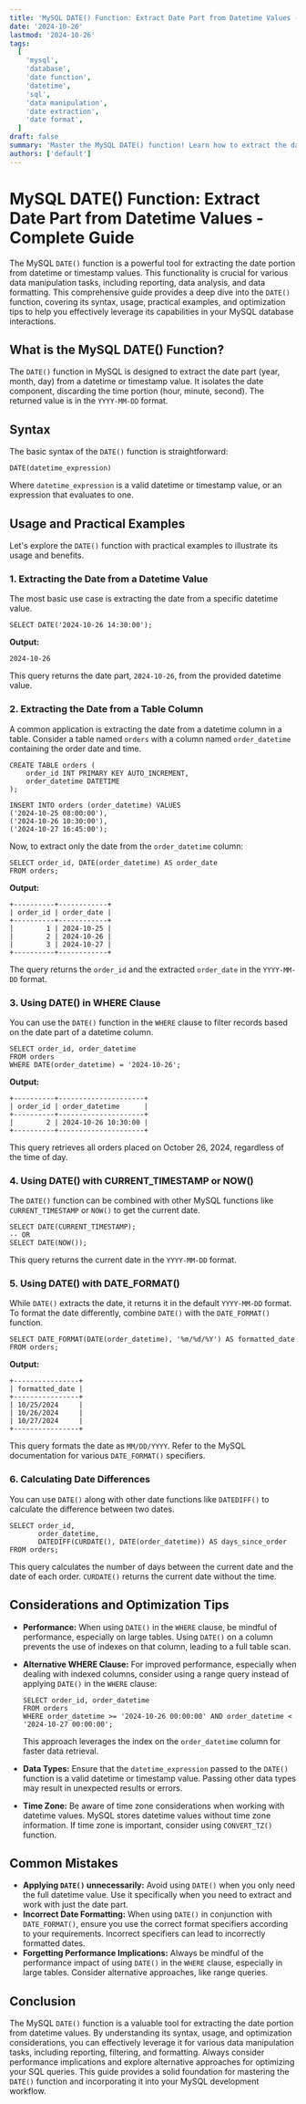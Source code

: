 ```yaml
---
title: 'MySQL DATE() Function: Extract Date Part from Datetime Values - Complete Guide'
date: '2024-10-26'
lastmod: '2024-10-26'
tags:
  [
    'mysql',
    'database',
    'date function',
    'datetime',
    'sql',
    'data manipulation',
    'date extraction',
    'date format',
  ]
draft: false
summary: 'Master the MySQL DATE() function! Learn how to extract the date part from datetime values, format dates, and use it effectively in your SQL queries with practical examples and optimization tips.'
authors: ['default']
---
```


# MySQL DATE() Function: Extract Date Part from Datetime Values - Complete Guide

The MySQL `DATE()` function is a powerful tool for extracting the date portion from datetime or timestamp values. This functionality is crucial for various data manipulation tasks, including reporting, data analysis, and data formatting. This comprehensive guide provides a deep dive into the `DATE()` function, covering its syntax, usage, practical examples, and optimization tips to help you effectively leverage its capabilities in your MySQL database interactions.

## What is the MySQL DATE() Function?

The `DATE()` function in MySQL is designed to extract the date part (year, month, day) from a datetime or timestamp value. It isolates the date component, discarding the time portion (hour, minute, second). The returned value is in the `YYYY-MM-DD` format.

## Syntax

The basic syntax of the `DATE()` function is straightforward:

```plaintext
DATE(datetime_expression)
```

Where `datetime_expression` is a valid datetime or timestamp value, or an expression that evaluates to one.

## Usage and Practical Examples

Let's explore the `DATE()` function with practical examples to illustrate its usage and benefits.

### 1. Extracting the Date from a Datetime Value

The most basic use case is extracting the date from a specific datetime value.

```plaintext
SELECT DATE('2024-10-26 14:30:00');
```

**Output:**

```
2024-10-26
```

This query returns the date part, `2024-10-26`, from the provided datetime value.

### 2. Extracting the Date from a Table Column

A common application is extracting the date from a datetime column in a table. Consider a table named `orders` with a column named `order_datetime` containing the order date and time.

```plaintext
CREATE TABLE orders (
    order_id INT PRIMARY KEY AUTO_INCREMENT,
    order_datetime DATETIME
);

INSERT INTO orders (order_datetime) VALUES
('2024-10-25 08:00:00'),
('2024-10-26 10:30:00'),
('2024-10-27 16:45:00');
```

Now, to extract only the date from the `order_datetime` column:

```plaintext
SELECT order_id, DATE(order_datetime) AS order_date
FROM orders;
```

**Output:**

```
+----------+------------+
| order_id | order_date |
+----------+------------+
|        1 | 2024-10-25 |
|        2 | 2024-10-26 |
|        3 | 2024-10-27 |
+----------+------------+
```

The query returns the `order_id` and the extracted `order_date` in the `YYYY-MM-DD` format.

### 3. Using DATE() in WHERE Clause

You can use the `DATE()` function in the `WHERE` clause to filter records based on the date part of a datetime column.

```plaintext
SELECT order_id, order_datetime
FROM orders
WHERE DATE(order_datetime) = '2024-10-26';
```

**Output:**

```
+----------+---------------------+
| order_id | order_datetime      |
+----------+---------------------+
|        2 | 2024-10-26 10:30:00 |
+----------+---------------------+
```

This query retrieves all orders placed on October 26, 2024, regardless of the time of day.

### 4. Using DATE() with CURRENT_TIMESTAMP or NOW()

The `DATE()` function can be combined with other MySQL functions like `CURRENT_TIMESTAMP` or `NOW()` to get the current date.

```plaintext
SELECT DATE(CURRENT_TIMESTAMP);
-- OR
SELECT DATE(NOW());
```

This query returns the current date in the `YYYY-MM-DD` format.

### 5. Using DATE() with DATE_FORMAT()

While `DATE()` extracts the date, it returns it in the default `YYYY-MM-DD` format. To format the date differently, combine `DATE()` with the `DATE_FORMAT()` function.

```plaintext
SELECT DATE_FORMAT(DATE(order_datetime), '%m/%d/%Y') AS formatted_date
FROM orders;
```

**Output:**

```
+----------------+
| formatted_date |
+----------------+
| 10/25/2024     |
| 10/26/2024     |
| 10/27/2024     |
+----------------+
```

This query formats the date as `MM/DD/YYYY`. Refer to the MySQL documentation for various `DATE_FORMAT()` specifiers.

### 6. Calculating Date Differences

You can use `DATE()` along with other date functions like `DATEDIFF()` to calculate the difference between two dates.

```plaintext
SELECT order_id,
       order_datetime,
       DATEDIFF(CURDATE(), DATE(order_datetime)) AS days_since_order
FROM orders;
```

This query calculates the number of days between the current date and the date of each order. `CURDATE()` returns the current date without the time.

## Considerations and Optimization Tips

- **Performance:** When using `DATE()` in the `WHERE` clause, be mindful of performance, especially on large tables. Using `DATE()` on a column prevents the use of indexes on that column, leading to a full table scan.
- **Alternative WHERE Clause:** For improved performance, especially when dealing with indexed columns, consider using a range query instead of applying `DATE()` in the `WHERE` clause:

  ```plaintext
  SELECT order_id, order_datetime
  FROM orders
  WHERE order_datetime >= '2024-10-26 00:00:00' AND order_datetime < '2024-10-27 00:00:00';
  ```

  This approach leverages the index on the `order_datetime` column for faster data retrieval.

- **Data Types:** Ensure that the `datetime_expression` passed to the `DATE()` function is a valid datetime or timestamp value. Passing other data types may result in unexpected results or errors.
- **Time Zone:** Be aware of time zone considerations when working with datetime values. MySQL stores datetime values without time zone information. If time zone is important, consider using `CONVERT_TZ()` function.

## Common Mistakes

- **Applying `DATE()` unnecessarily:** Avoid using `DATE()` when you only need the full datetime value. Use it specifically when you need to extract and work with just the date part.
- **Incorrect Date Formatting:** When using `DATE()` in conjunction with `DATE_FORMAT()`, ensure you use the correct format specifiers according to your requirements. Incorrect specifiers can lead to incorrectly formatted dates.
- **Forgetting Performance Implications:** Always be mindful of the performance impact of using `DATE()` in the `WHERE` clause, especially in large tables. Consider alternative approaches, like range queries.

## Conclusion

The MySQL `DATE()` function is a valuable tool for extracting the date portion from datetime values. By understanding its syntax, usage, and optimization considerations, you can effectively leverage it for various data manipulation tasks, including reporting, filtering, and formatting. Always consider performance implications and explore alternative approaches for optimizing your SQL queries. This guide provides a solid foundation for mastering the `DATE()` function and incorporating it into your MySQL development workflow.
